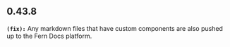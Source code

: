 ## 0.43.8
**`(fix):`** Any markdown files that have custom components are also pushed up to the Fern Docs
platform.


